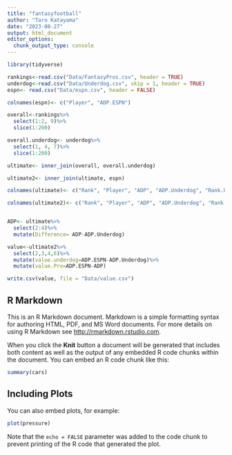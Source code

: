 ```yaml
---
title: "fantasyfootball"
author: "Taro Katayama"
date: "2023-08-27"
output: html_document
editor_options: 
  chunk_output_type: console
---
```


```r
library(tidyverse)

rankings<-read.csv("Data/FantasyPros.csv", header = TRUE)
underdog<-read.csv("Data/Underdog.csv", skip = 1, header = TRUE)
espn<- read.csv("Data/espn.csv", header = FALSE)

colnames(espn)<- c("Player", "ADP.ESPN")

overall<-rankings%>%
  select(1:2, 9)%>%
  slice(1:200)

overall.underdog<- underdog%>%
  select(1, 4, 7)%>%
  slice(1:200)

ultimate<- inner_join(overall, overall.underdog)

ultimate2<- inner_join(ultimate, espn)

colnames(ultimate)<- c("Rank", "Player", "ADP", "ADP.Underdog", "Rank.Underdog")

colnames(ultimate2)<- c("Rank", "Player", "ADP", "ADP.Underdog", "Rank.Underdog", "ADP.ESPN")


ADP<- ultimate%>%
  select(2:4)%>%
  mutate(Difference= ADP-ADP.Underdog)

value<-ultimate2%>%
  select(2,3,4,6)%>%
  mutate(value.underdog=ADP.ESPN-ADP.Underdog)%>%
  mutate(value.Pro=ADP.ESPN-ADP)

write.csv(value, file = "Data/value.csv")

```

## R Markdown

This is an R Markdown document. Markdown is a simple formatting syntax for authoring HTML, PDF, and MS Word documents. For more details on using R Markdown see <http://rmarkdown.rstudio.com>.

When you click the **Knit** button a document will be generated that includes both content as well as the output of any embedded R code chunks within the document. You can embed an R code chunk like this:

```r
summary(cars)
```

## Including Plots

You can also embed plots, for example:

```r
plot(pressure)
```

Note that the `echo = FALSE` parameter was added to the code chunk to prevent printing of the R code that generated the plot.

